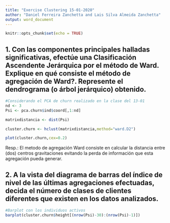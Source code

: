 ```yaml
---
title: "Exercise Clustering 15-01-2020"
author: "Daniel Ferreira Zanchetta and Lais Silva Almeida Zanchetta"
output: word_document
---
```


```r
knitr::opts_chunk$set(echo = TRUE)
```

## 1.	Con las componentes principales halladas significativas, efectúe una Clasificación Ascendente Jerárquica por el método de Ward. Explique en qué consiste el método de agregación de Ward?. Represente el dendrograma (o árbol jerárquico) obtenido. 
```r
#Considerando el PCA de churn realizado en la clase del 13-01
nd <- 3
Psi <- pca.churn$ind$coord[,1:nd]

matrixdistancia <- dist(Psi)

cluster.churn <- hclust(matrixdistancia,method="ward.D2")

plot(cluster.churn,cex=0.2)
```
Resp.: El metodo de agregación Ward consiste en calcular la distancia entre (dos) centros gravitaciones evitando la perda de información que esta agregación pueda generar.

## 2.	A la vista del diagrama de barras del índice de nivel de las últimas agregaciones efectuadas, decida el número de clases de clientes diferentes que existen en los datos analizados. 
```r
#Barplot con los individuos activos
barplot(cluster.churn$height[(nrow(Psi)-30):(nrow(Psi)-1)])
```